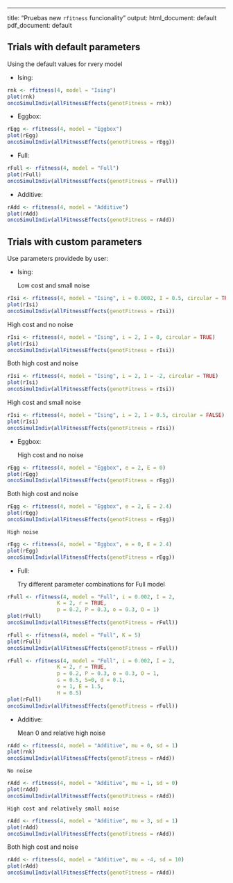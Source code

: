 ---
title: "Pruebas new `rfitness` funcionality"
output:
  html_document: default
  pdf_document: default

## Trials with default parameters {#trialsdefault}

Using the default values for rvery model

* Ising:
```r
rnk <- rfitness(4, model = "Ising")
plot(rnk)
oncoSimulIndiv(allFitnessEffects(genotFitness = rnk))
```

* Eggbox:
```r
rEgg <- rfitness(4, model = "Eggbox")
plot(rEgg)
oncoSimulIndiv(allFitnessEffects(genotFitness = rEgg))
```

* Full:
```r
rFull <- rfitness(4, model = "Full")
plot(rFull)
oncoSimulIndiv(allFitnessEffects(genotFitness = rFull))
```

* Additive:
```r
rAdd <- rfitness(4, model = "Additive")
plot(rAdd)
oncoSimulIndiv(allFitnessEffects(genotFitness = rAdd))
```

## Trials with custom parameters {#trialscustom}

Use parameters providede by user:

* Ising:
  
  Low cost and small noise 
  
```r
rIsi <- rfitness(4, model = "Ising", i = 0.0002, I = 0.5, circular = TRUE)
plot(rIsi)
oncoSimulIndiv(allFitnessEffects(genotFitness = rIsi))
```


  High cost and no noise

```r
rIsi <- rfitness(4, model = "Ising", i = 2, I = 0, circular = TRUE)
plot(rIsi)
oncoSimulIndiv(allFitnessEffects(genotFitness = rIsi))
```


Both high cost and noise

```r
rIsi <- rfitness(4, model = "Ising", i = 2, I = -2, circular = TRUE)
plot(rIsi)
oncoSimulIndiv(allFitnessEffects(genotFitness = rIsi))
```


High cost and small noise

```r
rIsi <- rfitness(4, model = "Ising", i = 2, I = 0.5, circular = FALSE)
plot(rIsi)
oncoSimulIndiv(allFitnessEffects(genotFitness = rIsi))
```


* Eggbox:
  
    High cost and no noise
  
```r
rEgg <- rfitness(4, model = "Eggbox", e = 2, E = 0)
plot(rEgg)
oncoSimulIndiv(allFitnessEffects(genotFitness = rEgg))
```


  Both high cost and noise

```r
rEgg <- rfitness(4, model = "Eggbox", e = 2, E = 2.4)
plot(rEgg)
oncoSimulIndiv(allFitnessEffects(genotFitness = rEgg))
```

  
    High noise

```r
rEgg <- rfitness(4, model = "Eggbox", e = 0, E = 2.4)
plot(rEgg)
oncoSimulIndiv(allFitnessEffects(genotFitness = rEgg))
```

* Full:


  Try different parameter combinations for Full model
  
```r
rFull <- rfitness(4, model = "Full", i = 0.002, I = 2,
                K = 2, r = TRUE,
                p = 0.2, P = 0.3, o = 0.3, O = 1)
plot(rFull)
oncoSimulIndiv(allFitnessEffects(genotFitness = rFull))
```

```r
rFull <- rfitness(4, model = "Full", K = 5)
plot(rFull)
oncoSimulIndiv(allFitnessEffects(genotFitness = rFull))
```

```r
rFull <- rfitness(4, model = "Full", i = 0.002, I = 2,
                K = 2, r = TRUE,
                p = 0.2, P = 0.3, o = 0.3, O = 1,
                s = 0.5, S=0, d = 0.1,
                e = 1, E = 1.5,
                H = 0.5)
plot(rFull)
oncoSimulIndiv(allFitnessEffects(genotFitness = rFull))
```


* Additive:
  
    Mean 0 and relative high noise
    
```r
rAdd <- rfitness(4, model = "Additive", mu = 0, sd = 1)
plot(rnk)
oncoSimulIndiv(allFitnessEffects(genotFitness = rAdd))
```


    No noise

```r
rAdd <- rfitness(4, model = "Additive", mu = 1, sd = 0)
plot(rAdd)
oncoSimulIndiv(allFitnessEffects(genotFitness = rAdd))
```


    High cost and relatively small noise  
    
```r
rAdd <- rfitness(4, model = "Additive", mu = 3, sd = 1)
plot(rAdd)
oncoSimulIndiv(allFitnessEffects(genotFitness = rAdd))
```


  Both high cost and noise
  
```r
rAdd <- rfitness(4, model = "Additive", mu = -4, sd = 10)
plot(rAdd)
oncoSimulIndiv(allFitnessEffects(genotFitness = rAdd))
```
